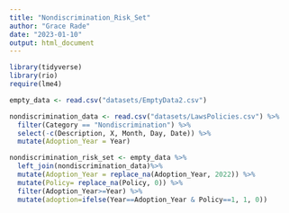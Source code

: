 ```yaml
---
title: "Nondiscrimination_Risk_Set"
author: "Grace Rade"
date: "2023-01-10"
output: html_document
---
```

```r
library(tidyverse)
library(rio)
require(lme4)

empty_data <- read.csv("datasets/EmptyData2.csv")

nondiscrimination_data <- read.csv("datasets/LawsPolicies.csv") %>% 
  filter(Category == "Nondiscrimination") %>% 
  select(-c(Description, X, Month, Day, Date)) %>% 
  mutate(Adoption_Year = Year)

nondiscrimination_risk_set <- empty_data %>% 
  left_join(nondiscrimination_data)%>% 
  mutate(Adoption_Year = replace_na(Adoption_Year, 2022)) %>%
  mutate(Policy= replace_na(Policy, 0)) %>%
  filter(Adoption_Year>=Year) %>%
  mutate(adoption=ifelse(Year==Adoption_Year & Policy==1, 1, 0))

```

